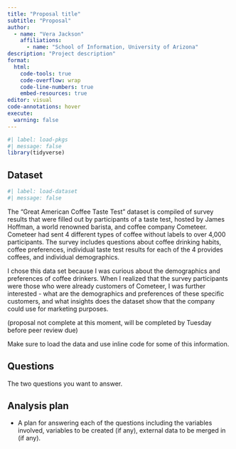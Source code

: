 ```yaml
---
title: "Proposal title"
subtitle: "Proposal"
author: 
  - name: "Vera Jackson"
    affiliations:
      - name: "School of Information, University of Arizona"
description: "Project description"
format:
  html:
    code-tools: true
    code-overflow: wrap
    code-line-numbers: true
    embed-resources: true
editor: visual
code-annotations: hover
execute:
  warning: false
---
```


```r
#| label: load-pkgs
#| message: false
library(tidyverse)
```

## Dataset

```r
#| label: load-dataset
#| message: false
```

The "Great American Coffee Taste Test" dataset is compiled of survey results that were filled out by participants of a taste test, hosted by James Hoffman, a world renowned barista, and coffee company Cometeer. Cometeer had sent 4 different types of coffee without labels to over 4,000 participants. The survey includes questions about coffee drinking habits, coffee preferences, individual taste test results for each of the 4 provides coffees, and individual demographics. 

I chose this data set because I was curious about the demographics and preferences of coffee drinkers. When I realized that the survey participants were those who were already customers of Cometeer, I was further interested - what are the demographics and preferences of these specific customers, and what insights does the dataset show that the company could use for marketing purposes. 

(proposal not complete at this moment, will be completed by Tuesday before peer review due) 

Make sure to load the data and use inline code for some of this information.

## Questions

The two questions you want to answer.

## Analysis plan

-   A plan for answering each of the questions including the variables involved, variables to be created (if any), external data to be merged in (if any).
